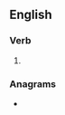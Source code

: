 ==English==

===Verb===
{{head|en|verb form}}

# {{en-third-person singular of|bestow}}

===Anagrams===
* {{anagrams|en|SOB stew}}